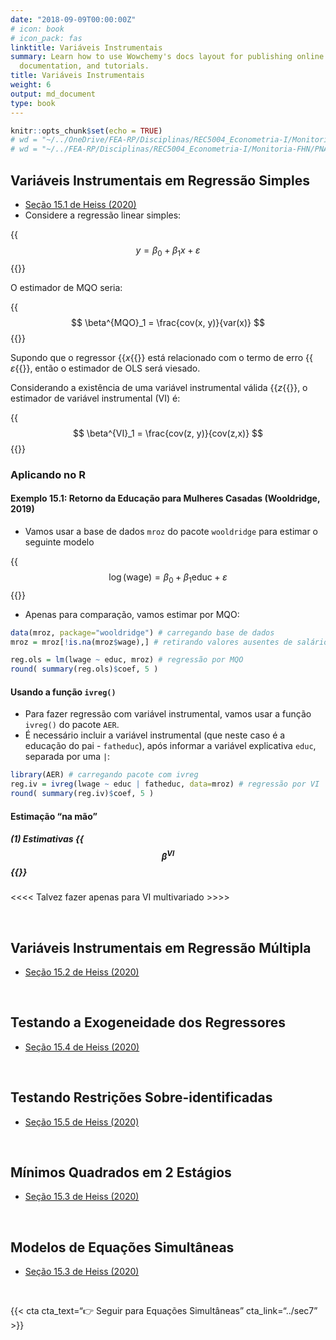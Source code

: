 ---
date: "2018-09-09T00:00:00Z"
# icon: book
# icon_pack: fas
linktitle: Variáveis Instrumentais
summary: Learn how to use Wowchemy's docs layout for publishing online courses, software
  documentation, and tutorials.
title: Variáveis Instrumentais
weight: 6
output: md_document
type: book
---

```{r setup, include=FALSE}
knitr::opts_chunk$set(echo = TRUE)
# wd = "~/../OneDrive/FEA-RP/Disciplinas/REC5004_Econometria-I/Monitoria-FHN/PNADc" # Aspire
# wd = "~/../FEA-RP/Disciplinas/REC5004_Econometria-I/Monitoria-FHN/PNADc" # Nitro
```


## Variáveis Instrumentais em Regressão Simples

- [Seção 15.1 de Heiss (2020)](http://www.urfie.net/read/index.html#page/247)
- Considere a regressão linear simples:

{{<math>}}$$ y = \beta_0 + \beta_1 x + \varepsilon \tag{15.1} $${{</math>}}

O estimador de MQO seria:

{{<math>}}$$ \beta^{MQO}_1 = \frac{cov(x, y)}{var(x)} $${{</math>}}

Supondo que o regressor {{<math>}}$x${{</math>}} está relacionado com o termo de erro {{<math>}}$\varepsilon${{</math>}}, então o estimador de OLS será viesado.

Considerando a existência de uma variável instrumental válida {{<math>}}$z${{</math>}}, o estimador de variável instrumental (VI) é:

{{<math>}}$$ \beta^{VI}_1 = \frac{cov(z, y)}{cov(z,x)} $${{</math>}}


### Aplicando no R

#### Exemplo 15.1: Retorno da Educação para Mulheres Casadas (Wooldridge, 2019)

- Vamos usar a base de dados `mroz` do pacote `wooldridge` para estimar o seguinte modelo

{{<math>}}$$ \log(\text{wage}) = \beta_0 + \beta_1 \text{educ} + \varepsilon $${{</math>}}

- Apenas para comparação, vamos estimar por MQO:
```{r}
data(mroz, package="wooldridge") # carregando base de dados
mroz = mroz[!is.na(mroz$wage),] # retirando valores ausentes de salário

reg.ols = lm(lwage ~ educ, mroz) # regressão por MQO
round( summary(reg.ols)$coef, 5 )
```


#### Usando a função `ivreg()`

- Para fazer regressão com variável instrumental, vamos usar a função `ivreg()` do pacote `AER`.
- É necessário incluir a variável instrumental (que neste caso é a educação do pai - `fatheduc`), após informar a variável explicativa `educ`, separada por uma `|`:

```{r}
library(AER) # carregando pacote com ivreg
reg.iv = ivreg(lwage ~ educ | fatheduc, data=mroz) # regressão por VI
round( summary(reg.iv)$coef, 5 )
```


#### Estimação "na mão"

##### (1) Estimativas {{<math>}}$$ \beta^{VI} $${{</math>}}

<<<< Talvez fazer apenas para VI multivariado >>>>

</br>


## Variáveis Instrumentais em Regressão Múltipla

- [Seção 15.2 de Heiss (2020)](http://www.urfie.net/read/index.html#page/249)



</br>


## Testando a Exogeneidade dos Regressores

- [Seção 15.4 de Heiss (2020)](http://www.urfie.net/read/index.html#page/252)



</br>


## Testando Restrições Sobre-identificadas

- [Seção 15.5 de Heiss (2020)](http://www.urfie.net/read/index.html#page/252)




</br>


## Mínimos Quadrados em 2 Estágios

- [Seção 15.3 de Heiss (2020)](http://www.urfie.net/read/index.html#page/250)





</br>


## Modelos de Equações Simultâneas

- [Seção 15.3 de Heiss (2020)](http://www.urfie.net/read/index.html#page/250)



</br>

{{< cta cta_text="👉 Seguir para Equações Simultâneas" cta_link="../sec7" >}}
